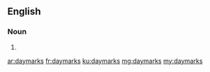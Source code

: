 ==English==

===Noun===
{{head|en|plural}}

# {{plural of|daymark|lang=en}}

[[ar:daymarks]]
[[fr:daymarks]]
[[ku:daymarks]]
[[mg:daymarks]]
[[my:daymarks]]